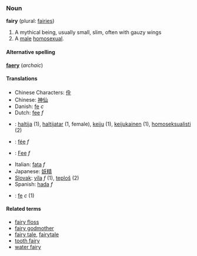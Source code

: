 ===Noun===
'''fairy''' (plural: [[fairies]])

# A mythical being, usually small, slim, often with gauzy wings
# A [[male]] [[homosexual]].

====Alternative spelling====
'''[[faery]]''' (''archaic'')

====Translations====
*Chinese Characters: [[佺]]
*Chinese: [[神仙]]
*Danish: [[fe]] ''c''
*Dutch: [[fee]] ''f''
*{{msg:fi}}: [[haltija]] (1), [[haltijatar]] (1, female), [[keiju]] (1), [[keijukainen]] (1), [[homoseksualisti]] (2)
*{{msg:fr}}: [[fée]] ''f''
*{{msg:de}}: [[Fee]] ''f''
*Italian: [[fata]] ''f''
*Japanese: [[妖精]]
*[[Slovak]]: [[víla]] ''f'' (1), [[teploš]] (2)
*Spanish: [[hada]] ''f''
*{{msg:sv}}: [[fe]] ''c'' (1)

====Related terms====
*[[fairy floss]]
*[[fairy godmother]]
*[[fairy tale]], [[fairytale]]
*[[tooth fairy]]
*[[water fairy]]